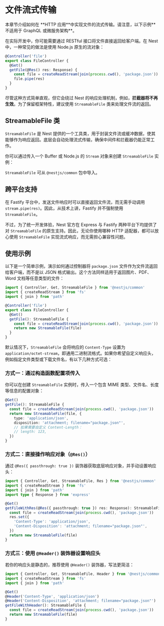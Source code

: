# 文件流式传输

<CalloutInfo>
  本章节介绍如何在 **HTTP 应用**中实现文件的流式传输。请注意，以下示例**不适用于
  GraphQL 或微服务架构**。
</CalloutInfo>

在实际开发中，你可能需要通过 RESTful 接口将文件直接返回给客户端。在 Nest 中，一种常见的做法是使用 Node.js 原生的流对象：

```ts
@Controller('file')
export class FileController {
  @Get()
  getFile(@Res() res: Response) {
    const file = createReadStream(join(process.cwd(), 'package.json'))
    file.pipe(res)
  }
}
```

尽管这种方式简单直观，但它会绕过 Nest 的响应处理机制，例如，**拦截器将不再生效**。为了保留框架特性，建议使用 `StreamableFile` 类来处理文件流的返回。

## StreamableFile 类

`StreamableFile` 是 Nest 提供的一个工具类，用于封装文件流或缓冲数据，使其能够作为响应返回。底层会自动处理流式传输，确保中间件和拦截器仍能正常工作。

你可以通过传入一个 Buffer 或 Node.js 的 `Stream` 对象来创建 `StreamableFile` 实例：

<CalloutInfo>`StreamableFile` 可从 `@nestjs/common` 包中导入。</CalloutInfo>

## 跨平台支持

在 Fastify 平台中，发送文件响应时可以直接返回文件流，而无需手动调用 `stream.pipe(res)`。因此，从技术上讲，Fastify 并不强制使用 `StreamableFile`。

不过，为了统一开发体验，Nest 官方在 Express 与 Fastify 两种平台下均提供了对 `StreamableFile` 的原生支持。因此，无论你使用哪种 HTTP 适配器，都可以放心使用 `StreamableFile` 实现流式响应，而无需担心兼容性问题。

## 使用示例

以下是一个简单示例，演示如何通过控制器将 `package.json` 文件作为文件流返回给客户端，而不是以 JSON 格式输出。这个方法同样适用于返回图片、PDF、Word 文档等任意类型的文件：

```ts
import { Controller, Get, StreamableFile } from '@nestjs/common'
import { createReadStream } from 'fs'
import { join } from 'path'

@Controller('file')
export class FileController {
  @Get()
  getFile(): StreamableFile {
    const file = createReadStream(join(process.cwd(), 'package.json'))
    return new StreamableFile(file)
  }
}
```

默认情况下，`StreamableFile` 会将响应的 `Content-Type` 设置为 `application/octet-stream`，即通用二进制流格式。如果你希望自定义响应头，例如指定文件类型或下载文件名，有以下几种方式可选：

### 方式一：通过构造函数配置项传入

你可以在创建 `StreamableFile` 实例时，传入一个包含 MIME 类型、文件名、长度等信息的配置对象：

```ts
@Get()
getFile(): StreamableFile {
  const file = createReadStream(join(process.cwd(), 'package.json'))
  return new StreamableFile(file, {
    type: 'application/json',
    disposition: 'attachment; filename="package.json"',
    // 如果需要自定义 Content-Length：
    // length: 123,
  })
}
```

### 方式二：直接操作响应对象（`@Res()`）

通过 `@Res({ passthrough: true })` 装饰器获取底层响应对象，并手动设置响应头：

```ts
import { Controller, Get, StreamableFile, Res } from '@nestjs/common'
import { createReadStream } from 'fs'
import { join } from 'path'
import type { Response } from 'express'

@Get()
getFileWithRes(@Res({ passthrough: true }) res: Response): StreamableFile {
  const file = createReadStream(join(process.cwd(), 'package.json'))
  res.set({
    'Content-Type': 'application/json',
    'Content-Disposition': 'attachment; filename="package.json"',
  })
  return new StreamableFile(file)
}
```

### 方式三：使用 `@Header()` 装饰器设置响应头

若你的响应头是静态的，推荐使用 `@Header()` 装饰器，写法更简洁：

```ts
import { Controller, Get, StreamableFile, Header } from '@nestjs/common'
import { createReadStream } from 'fs'
import { join } from 'path'

@Get()
@Header('Content-Type', 'application/json')
@Header('Content-Disposition', 'attachment; filename="package.json"')
getFileWithHeader(): StreamableFile {
  const file = createReadStream(join(process.cwd(), 'package.json'))
  return new StreamableFile(file)
}
```
